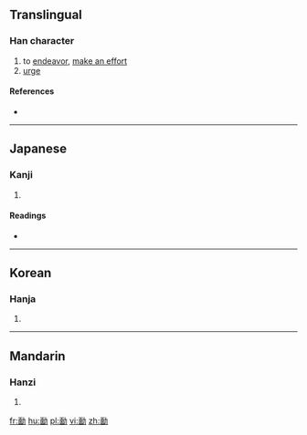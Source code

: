 ==Translingual==

===Han character===
{{Han char|rn=19|rad=力|as=09|sn=11|four=|canj=MWKS|ids=⿰面力}}

# to [[endeavor]], [[make an effort]]
# [[urge]]

====References====
* {{Han ref|kx=0148.120|dkj=02388|dj=0333.220|hdz=10375.010|uh=52D4|ud=21204}}

----

==Japanese==

===Kanji===
{{ja-kanji|grade=|rs=力09}}

# {{defn|lang=ja|sort=力09}}

====Readings====
* {{ja-readings|on=[[べん]] (ben), [[めん]] (men), [[びん]] (bin), [[みん]] (min)|kun=[[つとめる]] (tsutomeru), [[すすめる]] (susumeru)}}

----

==Korean==

===Hanja===
{{ko-hanja|hangeul=민|rv=min|mr=min}}

# {{defn|lang=ko|sort=力09}}

----

==Mandarin==

===Hanzi===
{{cmn-hanzi|pin=[[miǎn]] ([[mian3]])|wg=mien<sup>3</sup>}}

# {{defn|lang=cmn|sort=力09}}

[[fr:勔]]
[[hu:勔]]
[[pl:勔]]
[[vi:勔]]
[[zh:勔]]